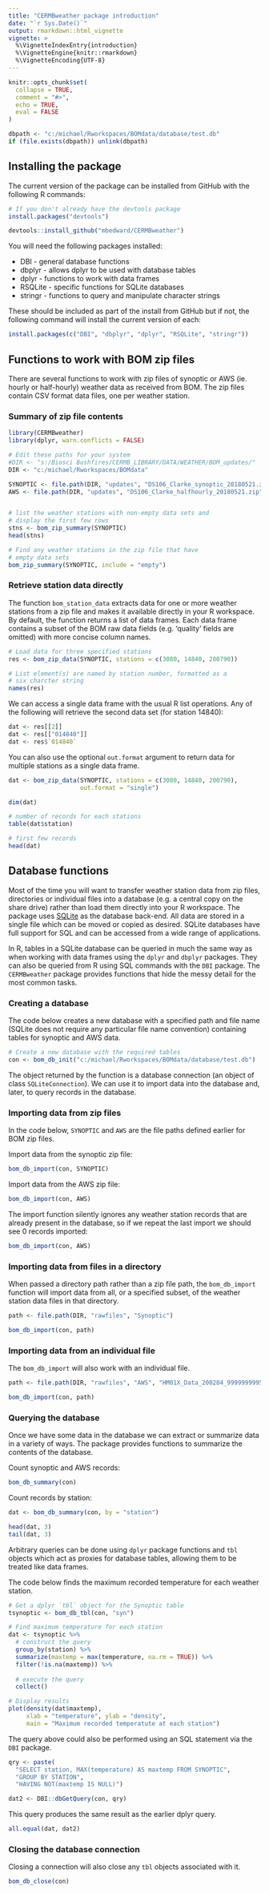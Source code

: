 ```yaml
---
title: "CERMBweather package introduction"
date: "`r Sys.Date()`"
output: rmarkdown::html_vignette
vignette: >
  %\VignetteIndexEntry{introduction}
  %\VignetteEngine{knitr::rmarkdown}
  %\VignetteEncoding{UTF-8}
---
```


```r
knitr::opts_chunk$set(
  collapse = TRUE,
  comment = "#>",
  echo = TRUE,
  eval = FALSE
)

dbpath <- "c:/michael/Rworkspaces/BOMdata/database/test.db"
if (file.exists(dbpath)) unlink(dbpath)

```

## Installing the package

The current version of the package can be installed from GitHub with the following R commands:

```r

# If you don't already have the devtools package
install.packages("devtools")

devtools::install_github("mbedward/CERMBweather")

```

You will need the following packages installed:

  * DBI - general database functions
  * dbplyr - allows dplyr to be used with database tables
  * dplyr - functions to work with data frames
  * RSQLite - specific functions for SQLite databases
  * stringr - functions to query and manipulate character strings
  
These should be included as part of the install from GitHub but if not, the following command will install the current version of each:

```r

install.packages(c("DBI", "dbplyr", "dplyr", "RSQLite", "stringr"))

```


## Functions to work with BOM zip files

There are several functions to work with zip files of synoptic or AWS (ie. hourly or half-hourly) weather data as received from BOM. The zip files contain CSV format data files, one per weather station.

### Summary of zip file contents

```r

library(CERMBweather)
library(dplyr, warn.conflicts = FALSE)

# Edit these paths for your system
#DIR <- "s:/Biosci Bushfires/CERMB_LIBRARY/DATA/WEATHER/BOM_updates/"
DIR <- "c:/michael/Rworkspaces/BOMdata"

SYNOPTIC <- file.path(DIR, "updates", "DS106_Clarke_synoptic_20180521.zip")
AWS <- file.path(DIR, "updates", "DS106_Clarke_halfhourly_20180521.zip")


# list the weather stations with non-empty data sets and 
# display the first few rows
stns <- bom_zip_summary(SYNOPTIC)
head(stns)

```

```r

# Find any weather stations in the zip file that have
# empty data sets
bom_zip_summary(SYNOPTIC, include = "empty")

```

### Retrieve station data directly

The function `bom_station_data` extracts data for one or more weather stations from a zip file and makes it available directly in your R workspace. By default, the function returns a list of data frames. Each data frame contains a subset of the BOM raw data fields (e.g. 'quality' fields are omitted) with more concise column names. 


```r

# Load data for three specified stations
res <- bom_zip_data(SYNOPTIC, stations = c(3080, 14840, 200790))

# List element(s) are named by station number, formatted as a
# six charcter string
names(res)

```

We can access a single data frame with the usual R list operations. Any of the following will retrieve the second data set (for station 14840):

```r

dat <- res[[2]]
dat <- res[["014840"]]
dat <- res$`014840`

```

You can also use the optional `out.format` argument to return data for multiple stations as a single data frame.

```r

dat <- bom_zip_data(SYNOPTIC, stations = c(3080, 14840, 200790), 
                    out.format = "single")

dim(dat)

# number of records for each stations
table(dat$station)

# first few records
head(dat)

```


## Database functions

Most of the time you will want to transfer weather station data from zip files, directories or individual files into a database (e.g. a central copy on the share drive) rather than load them directly into your R workspace. The package uses [SQLite](https://www.sqlite.org) as the database back-end. All data are stored in a single file which can be moved or copied as desired. SQLite databases have full support for SQL and can be accessed from a wide range of applications. 

In R, tables in a SQLite database can be queried in much the same way as when working with data frames using the `dplyr` and `dbplyr` packages. They can also be queried from R using SQL commands with the `DBI` package. The `CERMBweather` package provides functions that hide the messy detail for the most common tasks.


### Creating a database

The code below creates a new database with a specified path and file name (SQLite does not require any particular file name convention) containing tables for synoptic and AWS data.

```r

# Create a new database with the required tables
con <- bom_db_init("c:/michael/Rworkspaces/BOMdata/database/test.db")

```

The object returned by the function is a database connection (an object of class `SQLiteConnection`). We can use it to import data into the database and, later, to query records in the database.


### Importing data from zip files

In the code below, `SYNOPTIC` and `AWS` are the file paths defined earlier for BOM zip files.

Import data from the synoptic zip file:

```r

bom_db_import(con, SYNOPTIC)

```


Import data from the AWS zip file:

```r

bom_db_import(con, AWS)

```

The import function silently ignores any weather station records that are already present in the database, so if we repeat the last import we should see 0 records imported:

```r

bom_db_import(con, AWS)

```


### Importing data from files in a directory

When passed a directory path rather than a zip file path, the `bom_db_import` function will import data from all, or a specified subset, of the weather station data files in that directory.

```r

path <- file.path(DIR, "rawfiles", "Synoptic")

bom_db_import(con, path)

```


### Importing data from an individual file

The `bom_db_import` will also work with an individual file.

```r

path <- file.path(DIR, "rawfiles", "AWS", "HM01X_Data_200284_999999999515424.txt")

bom_db_import(con, path)

```



### Querying the database

Once we have some data in the database we can extract or summarize data in a variety of ways. The package provides functions to summarize the contents of the database.

Count synoptic and AWS records:

```r

bom_db_summary(con)

```

Count records by station:

```r

dat <- bom_db_summary(con, by = "station")

head(dat, 3)
tail(dat, 3)

```

Arbitrary queries can be done using `dplyr` package functions and `tbl` objects which act as proxies for database tables, allowing them to be treated like data frames.

The code below finds the maximum recorded temperature for each weather station.

```r

# Get a dplyr `tbl` object for the Synoptic table
tsynoptic <- bom_db_tbl(con, "syn")

# Find maximum temperature for each station
dat <- tsynoptic %>%
  # construct the query
  group_by(station) %>%
  summarize(maxtemp = max(temperature, na.rm = TRUE)) %>%
  filter(!is.na(maxtemp)) %>%
  
  # execute the query
  collect()

# Display results
plot(density(dat$maxtemp), 
     xlab = "temperature", ylab = "density",
     main = "Maximum recorded temperatute at each station")

```


The query above could also be performed using an SQL statement via the `DBI` package.

```r

qry <- paste(
  "SELECT station, MAX(temperature) AS maxtemp FROM SYNOPTIC",
  "GROUP BY STATION",
  "HAVING NOT(maxtemp IS NULL)")

dat2 <- DBI::dbGetQuery(con, qry)

```

This query produces the same result as the earlier dplyr query. 

```r

all.equal(dat, dat2)

```



### Closing the database connection

Closing a connection will also close any `tbl` objects associated with it.

```r

bom_db_close(con)

```

